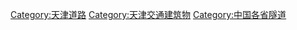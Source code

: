 [[Category:天津道路|Category:天津道路]]
[[Category:天津交通建筑物|Category:天津交通建筑物]]
[[Category:中国各省隧道|Category:中国各省隧道]]